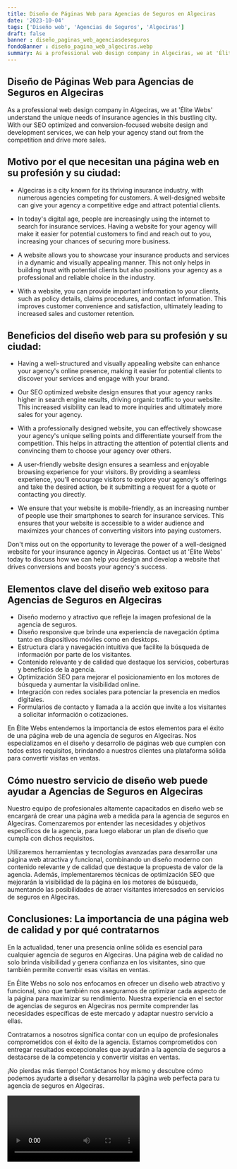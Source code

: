 ```yaml
---
title: Diseño de Páginas Web para Agencias de Seguros en Algeciras
date: '2023-10-04'
tags: ['Diseño web', 'Agencias de Seguros', 'Algeciras']
draft: false
banner : diseño_paginas_web_agenciasdeseguros
fondoBanner : diseño_pagina_web_algeciras.webp
summary: As a professional web design company in Algeciras, we at 'Élite Webs' understand the unique needs of insurance agencies in this bustling city. With our SEO optimized and conversionfocused website design and development services, we can help your agency stand out from the competition and drive more sales.
---
```


## Diseño de Páginas Web para Agencias de Seguros en Algeciras

As a professional web design company in Algeciras, we at 'Élite Webs' understand the unique needs of insurance agencies in this bustling city. With our SEO optimized and conversion-focused website design and development services, we can help your agency stand out from the competition and drive more sales.

## Motivo por el que necesitan una página web en su profesión y su ciudad:

- Algeciras is a city known for its thriving insurance industry, with numerous agencies competing for customers. A well-designed website can give your agency a competitive edge and attract potential clients.

- In today's digital age, people are increasingly using the internet to search for insurance services. Having a website for your agency will make it easier for potential customers to find and reach out to you, increasing your chances of securing more business.

- A website allows you to showcase your insurance products and services in a dynamic and visually appealing manner. This not only helps in building trust with potential clients but also positions your agency as a professional and reliable choice in the industry.

- With a website, you can provide important information to your clients, such as policy details, claims procedures, and contact information. This improves customer convenience and satisfaction, ultimately leading to increased sales and customer retention.

## Beneficios del diseño web para su profesión y su ciudad:

- Having a well-structured and visually appealing website can enhance your agency's online presence, making it easier for potential clients to discover your services and engage with your brand.

- Our SEO optimized website design ensures that your agency ranks higher in search engine results, driving organic traffic to your website. This increased visibility can lead to more inquiries and ultimately more sales for your agency.

- With a professionally designed website, you can effectively showcase your agency's unique selling points and differentiate yourself from the competition. This helps in attracting the attention of potential clients and convincing them to choose your agency over others.

- A user-friendly website design ensures a seamless and enjoyable browsing experience for your visitors. By providing a seamless experience, you'll encourage visitors to explore your agency's offerings and take the desired action, be it submitting a request for a quote or contacting you directly.

- We ensure that your website is mobile-friendly, as an increasing number of people use their smartphones to search for insurance services. This ensures that your website is accessible to a wider audience and maximizes your chances of converting visitors into paying customers.

Don't miss out on the opportunity to leverage the power of a well-designed website for your insurance agency in Algeciras. Contact us at 'Élite Webs' today to discuss how we can help you design and develop a website that drives conversions and boosts your agency's success.

<GifSeo />

<Cta />

## Elementos clave del diseño web exitoso para Agencias de Seguros en Algeciras

- Diseño moderno y atractivo que refleje la imagen profesional de la agencia de seguros.
- Diseño responsive que brinde una experiencia de navegación óptima tanto en dispositivos móviles como en desktops.
- Estructura clara y navegación intuitiva que facilite la búsqueda de información por parte de los visitantes.
- Contenido relevante y de calidad que destaque los servicios, coberturas y beneficios de la agencia.
- Optimización SEO para mejorar el posicionamiento en los motores de búsqueda y aumentar la visibilidad online.
- Integración con redes sociales para potenciar la presencia en medios digitales.
- Formularios de contacto y llamada a la acción que invite a los visitantes a solicitar información o cotizaciones.

En Élite Webs entendemos la importancia de estos elementos para el éxito de una página web de una agencia de seguros en Algeciras. Nos especializamos en el diseño y desarrollo de páginas web que cumplen con todos estos requisitos, brindando a nuestros clientes una plataforma sólida para convertir visitas en ventas.

## Cómo nuestro servicio de diseño web puede ayudar a Agencias de Seguros en Algeciras

Nuestro equipo de profesionales altamente capacitados en diseño web se encargará de crear una página web a medida para la agencia de seguros en Algeciras. Comenzaremos por entender las necesidades y objetivos específicos de la agencia, para luego elaborar un plan de diseño que cumpla con dichos requisitos.

Utilizaremos herramientas y tecnologías avanzadas para desarrollar una página web atractiva y funcional, combinando un diseño moderno con contenido relevante y de calidad que destaque la propuesta de valor de la agencia. Además, implementaremos técnicas de optimización SEO que mejorarán la visibilidad de la página en los motores de búsqueda, aumentando las posibilidades de atraer visitantes interesados en servicios de seguros en Algeciras.

## Conclusiones: La importancia de una página web de calidad y por qué contratarnos

En la actualidad, tener una presencia online sólida es esencial para cualquier agencia de seguros en Algeciras. Una página web de calidad no solo brinda visibilidad y genera confianza en los visitantes, sino que también permite convertir esas visitas en ventas.

En Élite Webs no solo nos enfocamos en ofrecer un diseño web atractivo y funcional, sino que también nos aseguramos de optimizar cada aspecto de la página para maximizar su rendimiento. Nuestra experiencia en el sector de agencias de seguros en Algeciras nos permite comprender las necesidades específicas de este mercado y adaptar nuestro servicio a ellas.

Contratarnos a nosotros significa contar con un equipo de profesionales comprometidos con el éxito de la agencia. Estamos comprometidos con entregar resultados excepcionales que ayudarán a la agencia de seguros a destacarse de la competencia y convertir visitas en ventas.

¡No pierdas más tiempo! Contáctanos hoy mismo y descubre cómo podemos ayudarte a diseñar y desarrollar la página web perfecta para tu agencia de seguros en Algeciras.

<Video />

<CtaBot job='Agencias de Seguros' city='Algeciras'/>

<Gmaps query='Algeciras+españa+maps' />